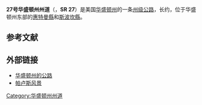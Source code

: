 {{Infobox road
|state=WA
|type=SR
|route=27
|section=115
|map=Washington State Route 27.svg
|map_notes=SR 27 is highlighted in red.
|length_mi=90.00
|length_round=2
|length_ref=<ref name="log">{{cite web |author=Staff |year=2012 |title=State Highway Log: Planning Report 2012, SR 2 to SR 971 |publisher=[[Washington_State_Department_of_Transportation|Washington State Department of Transportation]] |url=http://www.wsdot.wa.gov/mapsdata/roadway/pdf/HwyLog2012Statewide.pdf |format=PDF |pages=652–668 |accessdate=February 15, 2013 |archive-date=2017-02-10 |archive-url=https://web.archive.org/web/20170210040443/https://www.wsdot.wa.gov/MapsData/roadway/pdf/HwyLog2012Statewide.pdf |dead-url=no }}</ref>
|established=1964<ref name="RCW">{{cite web |url=http://apps.leg.wa.gov/RCW/default.aspx?cite=47.17.115 |title=47.17.115: State route No. 27 |year=1970; revised 1975, 1979, 1991 |work=[[Revised_Code_of_Washington|Revised Code of Washington]] |publisher=[[Washington_State_Legislature|Washington State Legislature]] |accessdate=February 15, 2013 |archive-date=2012-02-04 |archive-url=https://web.archive.org/web/20120204141716/http://apps.leg.wa.gov/RCW/default.aspx?cite=47.17.115 |dead-url=no }}</ref>
|tourist=[[Palouse_Scenic_Byway|Palouse Scenic Byway]]
|direction_a=南
|terminus_a=[[普尔曼_(华盛顿州)|普尔曼]]附近{{jct|state=WA|US|195}}
|junction=普尔曼{{jct|state=WA|SR|270}}<br />[[帕卢斯_(华盛顿州)|帕卢斯]]{{jct|state=WA|SR|272}}<br />[[斯波坎谷_(华盛顿州)|斯波坎谷]]{{jct|state=WA|I|90}}
|direction_b=北
|terminus_b=[[斯波坎谷_(华盛顿州)|斯波坎谷]]{{jct|state=WA|SR|290}}
|counties=[[惠特曼縣|惠特曼縣]]、[[斯波坎縣|斯波坎縣]]
|previous_type=SR
|previous_route=26
|next_type=SR
|next_route=28
}}
'''27号华盛顿州州道'''（{{lang-en|Washington State Route 27}}，'''SR 27'''）是美国[[华盛顿州|华盛顿州]]的一条[[州级公路|州级公路]]，长约{{Convert|90|mi|km|adj=mid}}，位于华盛顿州东部的[[惠特曼縣|惠特曼縣]]和[[斯波坎縣|斯波坎縣]]。

== 参考文献 ==
{{reflist|2}}

== 外部链接 ==
* [http://www.angelfire.com/wa2/hwysofwastate/sr027.html 华盛顿州的公路]{{Wayback|url=http://www.angelfire.com/wa2/hwysofwastate/sr027.html |date=20190727174314 }}
* [https://web.archive.org/web/20070528211311/http://www.byways.org/explore/byways/54775/ 帕卢斯风景]
[[Category:华盛顿州州道|Category:华盛顿州州道]]